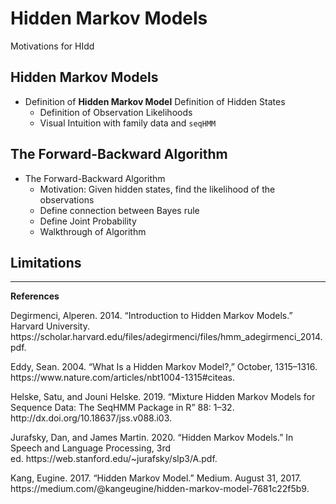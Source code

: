 # Hidden Markov Models

 
Motivations for HIdd


## Hidden Markov Models
 + Definition of **Hidden Markov Model**
 Definition of Hidden States
   - Definition of Observation Likelihoods
   - Visual Intuition with family data and `seqHMM`
   
## The Forward-Backward Algorithm
 + The Forward-Backward Algorithm
   - Motivation: Given hidden states, find the likelihood of the observations
   - Define connection between Bayes rule
   - Define Joint Probability
   - Walkthrough of Algorithm

## Limitations 

   



---


**References**

Degirmenci, Alperen. 2014. “Introduction to Hidden Markov Models.” Harvard University. https://scholar.harvard.edu/files/adegirmenci/files/hmm_adegirmenci_2014.pdf.

Eddy, Sean. 2004. “What Is a Hidden Markov Model?,” October, 1315–1316. https://www.nature.com/articles/nbt1004-1315#citeas.

Helske, Satu, and Jouni Helske. 2019. “Mixture Hidden Markov Models for Sequence Data: The SeqHMM Package in R” 88: 1–32. http://dx.doi.org/10.18637/jss.v088.i03.

Jurafsky, Dan, and James Martin. 2020. “Hidden Markov Models.” In Speech and Language Processing, 3rd ed. https://web.stanford.edu/~jurafsky/slp3/A.pdf.

Kang, Eugine. 2017. “Hidden Markov Model.” Medium. August 31, 2017. https://medium.com/@kangeugine/hidden-markov-model-7681c22f5b9.


\
